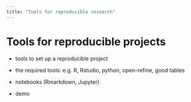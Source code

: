 ```yaml
---
title: "Tools for reproducible research"
---
```


# Tools for reproducible projects

- tools to set up a reproducible project

- the required tools: e.g. R, Rstudio, python, open-refine, good tables
- notebooks (Rmarkdown, Jupyter)
- demo